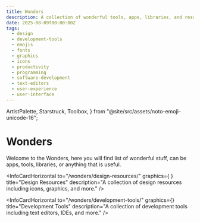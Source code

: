 ```yaml
---
title: Wonders
description: A collection of wonderful tools, apps, libraries, and resources.
date: 2025-08-09T00:00:00Z
tags:
  - design
  - development-tools
  - emojis
  - fonts
  - graphics
  - icons
  - productivity
  - programming
  - software-development
  - text-editors
  - user-experience
  - user-interface
---
```


  ArtistPalette,
  Starstruck,
  Toolbox,
} from "@site/src/assets/noto-emoji-unicode-16";

<div className="center-image-and-caption">

<Starstruck width={IconExtraLarge.width} height={IconExtraLarge.height} />

</div>

# Wonders

Welcome to the Wonders, here you will find list of wonderful stuff, can be apps,
tools, libraries, or anything that is useful.

<InfoCardHorizontal
  to="/wonders/design-resources/"
  graphics={
    <ArtistPalette width={IconMedium.width} height={IconMedium.height} />
  }
  title="Design Resources"
  description="A collection of design resources including icons, graphics, and more."
/>

<InfoCardHorizontal
  to="/wonders/development-tools/"
  graphics={<Toolbox width={IconMedium.width} height={IconMedium.height} />}
  title="Development Tools"
  description="A collection of development tools including text editors, IDEs, and more."
/>
